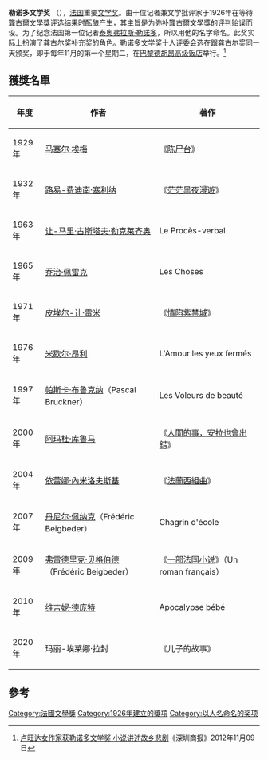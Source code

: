 '''勒诺多文学奖''' （{{lang-fr|'''Prix Renaudot'''}}），[[法国|法国]]重要[[文学奖|文学奖]]。由十位记者兼文学批评家于1926年在等待[[龔古爾文學獎|龔古爾文學獎]]评选结果时酝酿产生，其主旨是为弥补龔古爾文學獎的评判贻误而设。为了纪念法国第一位记者[[泰奧弗拉斯·勒諾多|泰奧弗拉斯·勒諾多]]，所以用他的名字命名。此奖实际上扮演了龚古尔奖补充奖的角色。勒诺多文学奖十人评委会选在跟龚古尔奖同一天颁奖，即于每年11月的第一个星期二，在[[巴黎|巴黎]][[德胡昂高级饭店|德胡昂高级饭店]]举行。<ref>[http://www.chinanews.com/cul/2012/11-09/4316479.shtml 卢旺达女作家获勒诺多文学奖 小说讲述故乡悲剧]《深圳商报》2012年11月09日</ref>

== 獲獎名單 ==
{| class="wikitable"
! 年度
! 作者
! 著作
|-
|1929年
|[[马塞尔·埃梅|马塞尔·埃梅]]
|《[[陈尸台|陈尸台]]》
|-
|1932年
|[[路易-费迪南·塞利纳|路易-费迪南·塞利纳]]
|《[[茫茫黑夜漫遊|茫茫黑夜漫遊]]》
|-
|1963年
|[[让-马里·古斯塔夫·勒克莱齐奥|让-马里·古斯塔夫·勒克莱齐奥]]
|Le Procès-verbal
|-
|1965年
|[[乔治·佩雷克|乔治·佩雷克]]
|Les Choses
|-
|1971年
|[[皮埃尔-让·雷米|皮埃尔-让·雷米]]
|《[[情陷紫禁城|情陷紫禁城]]》
|-
|1976年
|[[米歇尔·昂利|米歇尔·昂利]]
|L'Amour les yeux fermés
|-
|1997年
|[[帕斯卡·布鲁克纳|帕斯卡·布鲁克纳]]（Pascal Bruckner）
|Les Voleurs de beauté
|-
|2000年
|[[阿玛杜·库鲁马|阿玛杜·库鲁马]]
|《[[人間的事，安拉也會出錯|人間的事，安拉也會出錯]]》
|-
|2004年
|[[依蕾娜·內米洛夫斯基|依蕾娜·內米洛夫斯基]]
|《[[法蘭西組曲|法蘭西組曲]]》
|-
|2007年
|[[丹尼尔·佩纳克|丹尼尔·佩纳克]]（Frédéric Beigbeder）
|Chagrin d'école
|-
|2009年
|[[弗雷德里克·贝格伯德|弗雷德里克·贝格伯德]]（Frédéric Beigbeder）
|《[[一部法国小说|一部法国小说]]》（Un roman français）
|-
|2010年
|[[维吉妮·德庞特|维吉妮·德庞特]]
|Apocalypse bébé
|-
|2020年
|玛丽-埃莱娜·拉封
|《儿子的故事》
|}

==參考==
{{reflist}}

[[Category:法國文學獎|Category:法國文學獎]]
[[Category:1926年建立的獎項|Category:1926年建立的獎項]]
[[Category:以人名命名的奖项|Category:以人名命名的奖项]]